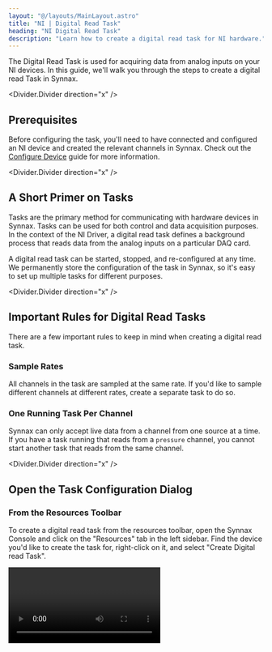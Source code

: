 ```yaml
---
layout: "@/layouts/MainLayout.astro"
title: "NI | Digital Read Task"
heading: "NI Digital Read Task"
description: "Learn how to create a digital read task for NI hardware."   
---
```


The Digital Read Task is used for acquiring data from analog inputs on your NI devices. In
this guide, we'll walk you through the steps to create a digital read Task in Synnax.

<Divider.Divider direction="x" />

## Prerequisites

Before configuring the task, you'll need to have connected and configured an NI device
and created the relevant channels in Synnax. Check out the [Configure Device](/reference/device-drivers/ni/configure-device) 
guide for more information.

<Divider.Divider direction="x" />

## A Short Primer on Tasks

Tasks are the primary method for communicating with hardware devices in Synnax. Tasks
can be used for both control and data acquisition purposes. In the context of the NI
Driver, a digital read task defines a background process that reads data from the 
analog inputs on a particular DAQ card.

A digital read task can be started, stopped, and re-configured at any time. We 
permanently store the configuration of the task in Synnax, so it's easy to set up 
multiple tasks for different purposes.

<Divider.Divider direction="x" />

## Important Rules for Digital Read Tasks

There are a few important rules to keep in mind when creating a digital read task.

### Sample Rates 

All channels in the task are sampled at the same rate. If you'd like to sample
different channels at different rates, create a separate task to do so.

### One Running Task Per Channel

Synnax can only accept live data from a channel from one source at a time. If you have 
a task running that reads from a `pressure` channel, you cannot start another task that
reads from the same channel.

<Divider.Divider direction="x" />

## Open the Task Configuration Dialog

### From the Resources Toolbar

To create a digital read task from the resources toolbar, open the Synnax Console and 
click on the "Resources" tab in the left sidebar. Find the device you'd like to create
the task for, right-click on it, and select "Create Digital read Task".

<Video client:only="react" id="device-drivers/ni/digital-read-task/device-create-digital-read-task" />

### From the Command Palette

To create a digital read task from the command palette, open the Synnax Console and 
click on the Quick Search & Command Palette at the top. You can also open this palette with 
`Ctrl+Shift+P` on Windows/Linux and `Cmd+Shift+P` on macOS.

In command moe (enabled when the first character in the input is ">"), type
"NI". You'll see an option called "Create a New Digital read Task". Select this
option to open the read task configuration dialog.

<Video client:only="react" id="device-drivers/ni/digital-read-task/palette-create-digital-read-task" />

### From The Layout Selector

To create a digital read task from the layout selector, click on the "+" button in the 
top right corner and select "NI Digital read Task".

<Video client:only="react" id="device-drivers/ni/digital-read-task/layout-create-digital-read-task" />

<Divider.Divider direction="x" />

## Configuring the Task

### <StepText level="h3" step={1}>Select your NI Device</StepText>

The first step is to select the NI device you'd like to read data from. Use the dropdown
menu in the top left corner to do so.

<Video client:only="react" id="device-drivers/ni/digital-read-task/digital-read-task-select-device" />

### <StepText level="h3" step={2}>Add Channels to the Task</StepText>

Next, you'll need to add channels to read data from. Click on the "+" button in the
channels section. Then, click on the new channel in the list to configure it.

<Video client:only="react" id="device-drivers/ni/digital-read-task/digital-read-task-add-channel" />

### <StepText level="h3" step={3}>Configure Timing</StepText>

There are two parameters to control the timing of the task: the sample rate and the 
stream rate. The sample rate defines at how many samples per second the task will read
from the device. The stream rate defines how often the task will stream data into Synnax.

For example, if you set the sample rate to 10 Hz and the stream rate to 1 Hz, Synnax will
read a batch of 10 samples every second, and then forward the entire batch to the server.

For very low rate tasks (&lt; 50Hz), we recommend setting the stream rate to the same value
as the sample rate. For higher rate tasks, lowering the stream rate can significantly 
improve performance. It's typically best to keep the stream rate below 50Hz unless you need
to quickly process incoming data in real-time.

<div style={{ display: "flex", justifyContent: "center"}}>
<Image 
    client:only="react" 
    id="device-drivers/ni/digital-read-task/digital-read-task-timing" 
    style={{ width: "50%", minWidth: 200 }}
/>
</div>

### <StepText level="h3" step={4}>Enable/Disable Data Saving</StepText>

Data saving defines whether acquired data will be permanently stored in Synnax. When
enabled, Synnax will both stream and store data. When disabled, Synnax will only
stream data for real-time visualization. Historical data will not be available for review.


Once you'd added all of the channels you need and have configured sampling rates, hit
the "Configure" button. If there are no errors, Synnax will acknowledge the configured 
task and enable the "Play" button in the dialog. Click this button to start the task.

<Divider.Divider direction="x" />

## Start the Task

Once you'd added all of the channels you need and have configured task PerformanceTiming, 
hit the "Configure" button. If there are no errors, Synnax will acknowledge the configured 
task and enable the Play (<Icon.Play />) button in the dialog. Click this button to start the task.

<Video client:only="react" id="device-drivers/ni/digital-read-task/digital-read-task-start" />

<Note.Note variant="info">
Starting and stopping a task does not re-apply the task configuration. If you've made 
changes to the configuration, you'll need to re-configure the task by hitting the "
Configure" button.
</Note.Note>